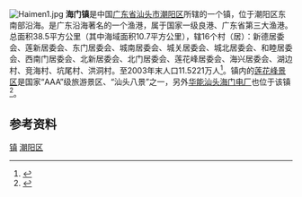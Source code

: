 {{coord|23|11.06|N|116|36.85|E|display=title}}
{{coor icon|w=24px|23|11.06|00|N|116|36.35|00|E}}
[[File:Haimen1.jpg|thumb]]
'''海门镇'''是中国[[广东省|广东省]][[汕头市|汕头市]][[潮阳区|潮阳区]]所辖的一个镇，位于潮阳区东南部沿海。是广东沿海著名的一个渔港，属于国家一级良港、广东省第三大渔港。总面积38.5平方公里（其中海域面积10.7平方公里），辖16个村（居）：新德居委会、莲新居委会、东门居委会、城南居委会、城关居委会、城北居委会、和睦居委会、西南门居委会、北新居委会、北门居委会、莲花峰居委会、海兴居委会、湖边村、竞海村、坑尾村、洪洞村。至2003年末人口11.5221万人<ref group="参">{{cite web|language=zh-hans|url=http://www.stjhsy.gov.cn/tjsj_v.asp?id=185|title=2003年末各区县分街道、镇户数与人口|publisher=汕头市人口与计划生育局|accessdate=2009-09-14|deadurl=yes|archiveurl=https://web.archive.org/web/20101205132223/http://www.stjhsy.gov.cn/tjsj_v.asp?id=185|archivedate=2010-12-05}}</ref>。镇内的[[莲花峰景区|莲花峰景区]]是国家“AAA”级旅游景区、“汕头八景”之一，另外[[华能汕头海门电厂|华能汕头海门电厂]]也位于该镇<ref group="参">{{cite web |language=zh-hans |url=http://www.cyxxg.com/chaoshan/gzfc/hmz/152221551071.shtml |title=汕头市潮阳区海门镇简介 |publisher=海门镇人民政府 |date=2008-02-15 |accessdate=2009-09-14 |deadurl=yes |archiveurl=https://web.archive.org/web/20081203182313/http://www.cyxxg.com/chaoshan/gzfc/hmz/152221551071.shtml |archivedate=2008-12-03 }}</ref>。

==参考资料==
<div class="references-small">
<references group="参"/>
</div>

{{GD-stub}}
{{汕头市潮阳区行政区划}}
[[category:潮阳区行政区划|镇]]
[[category:汕头建制镇|潮阳区]]